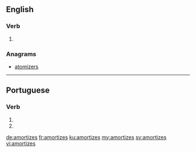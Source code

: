 ==English==

===Verb===
{{head|en}}

# {{en-third-person singular of|amortize}}

===Anagrams===
* [[atomizers]]

----

==Portuguese==

===Verb===
{{head|pt|verb form}}

# {{conjugation of|amortizar||2|s|present|subjunctive|lang=pt}}
# {{conjugation of|amortizar||2|s|negative|imperative|lang=pt}}

[[de:amortizes]]
[[fr:amortizes]]
[[ku:amortizes]]
[[my:amortizes]]
[[sv:amortizes]]
[[vi:amortizes]]